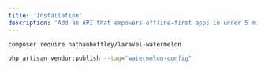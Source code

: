 ```yaml
---
title: 'Installation'
description: 'Add an API that empowers offline-first apps in under 5 minutes'
---
```


```bash
composer require nathanheffley/laravel-watermelon
```

```bash
php artisan vendor:publish --tag="watermelon-config"
```
